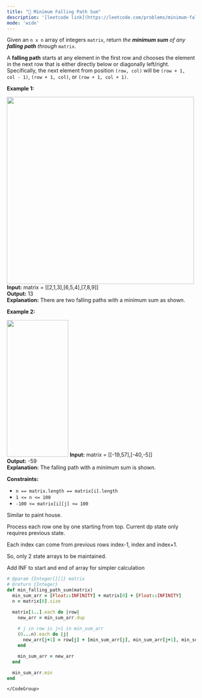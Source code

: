 ```yaml
---
title: "🧀 Minimum Falling Path Sum"
description: '[leetcode link](https://leetcode.com/problems/minimum-falling-path-sum/description/)'
mode: 'wide'
---
```

<Tabs>
  <Tab title="Question" icon="circle-question" iconType="regular">
    <Card>
      <p>Given an <code>n x n</code> array of integers <code>matrix</code>, return <em>the <strong>minimum sum</strong> of any <strong>falling path</strong> through</em> <code>matrix</code>.</p>  <p>A <strong>falling path</strong> starts at any element in the first row and chooses the element in the next row that is either directly below or diagonally left/right. Specifically, the next element from position <code>(row, col)</code> will be <code>(row + 1, col - 1)</code>, <code>(row + 1, col)</code>, or <code>(row + 1, col + 1)</code>.</p>   <p><strong class="example">Example 1:</strong></p> <img alt="" src="https://assets.leetcode.com/uploads/2021/11/03/failing1-grid.jpg" style="width: 499px; height: 500px;" />  <strong>Input:</strong> matrix = [[2,1,3],[6,5,4],[7,8,9]] <br/> <strong>Output:</strong> 13 <br/> <strong>Explanation:</strong> There are two falling paths with a minimum sum as shown.   <p><strong class="example">Example 2:</strong></p> <img alt="" src="https://assets.leetcode.com/uploads/2021/11/03/failing2-grid.jpg" style="width: 164px; height: 365px;" />  <strong>Input:</strong> matrix = [[-19,57],[-40,-5]] <br/> <strong>Output:</strong> -59 <br/> <strong>Explanation:</strong> The falling path with a minimum sum is shown.    <p><strong>Constraints:</strong></p>  <ul>  <li><code>n == matrix.length == matrix[i].length</code></li>  <li><code>1 &lt;= n &lt;= 100</code></li>  <li><code>-100 &lt;= matrix[i][j] &lt;= 100</code></li> </ul> 
    </Card>
  </Tab>
  <Tab title="Solution" icon="lightbulb" iconType="regular" >
    <Card>
      Similar to paint house.

Process each row one by one starting from top. Current dp state only requires previous state.

Each index can come from previous rows index-1, index and index+1.

So, only 2 state arrays to be maintained. 

Add INF to start and end of array for simpler calculation
</Card>
  <Expandable title="code">
    <CodeGroup dropdown>
```ruby title="Minimum Falling Path Sum" lines
# @param {Integer[][]} matrix
# @return {Integer}
def min_falling_path_sum(matrix)
  min_sum_arr = [Float::INFINITY] + matrix[0] + [Float::INFINITY]
  n = matrix[0].size

  matrix[1..].each do |row|
    new_arr = min_sum_arr.dup
    
    # j in row is j+1 in min_sum_arr
    (0...n).each do |j|
      new_arr[j+1] = row[j] + [min_sum_arr[j], min_sum_arr[j+1], min_sum_arr[j+2]].min
    end

    min_sum_arr = new_arr
  end

  min_sum_arr.min
end

```
    </CodeGroup>
  </Expandable>
  </Tab>
</Tabs>